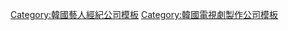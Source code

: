 {{Navbox
|name   = HB Entertainment
|title  = [[HB娛樂|HB Entertainment]]
|titlestyle = background-color:#F5F5F5;
|groupstyle = background-color:#F5F5F5;
|belowstyle = background-color:#F5F5F5;
|listclass = hlist
|group1 = 代表
|list1  =
* [[文寶美]]（문보미）
|group2 = 旗下藝人
|list2  =
*[[金來沅]]
*[[朱相昱]]
*[[申成祿]]
*[[尹鍾和]]
*[[白承煥]]
*[[崔珉]]
*[[安宰賢]]
*[[李伊庚]]
*[[金宰永]]
*[[林賢太]]
*[[趙炳圭]]
*[[鄭璟淳]]
*[[車藝蓮]]
*[[尹真伊]]
*[[韓智恩]]
*[[高甫潔]]
*[[金芝恩]]
*[[鄭義諸]]
|group3 = 電視劇製作
|list3  =
*[[嫁給百萬富翁]]
*[[突然有一天]]
*[[來不及的愛]]
*[[比利金，看看我！]]
*[[藍魚]]
*[[尋花而來]]
*[[空港城市|Air City]]
*[[玻璃之城 (電視劇)|玻璃之城]]
*[[鄰居冤家]]
*[[49天]]
*[[幽靈 (韓國電視劇)|幽靈]]
*[[我的女兒㥠榮]]
*[[溫暖的一句話]]
*[[來自星星的你]]
*[[你們被包圍了]]
*[[Punch (電視劇)|Punch]]
*[[奔跑吧薔薇]]
*[[上流社會 (電視劇)|上流社會]]
*[[龍八夷]]
*[[愛情來了 (電視劇)|愛情來了]]
*[[雪蓮花 (電視劇)|雪蓮花]]
*[[灰姑娘與四騎士]]
*[[THE K2]]
*[[檢法男女]]
*[[Lovely Horribly]]
*[[Sky Castle]]
*[[Big Issue]]
*[[檢法男女2]]
*[[愛情是Beautiful，人生是Wonderful]]
*[[365：逆轉命運的1年]]
|group4 = 電影製作
|list4  =
*[[白蘭 (電影)|白蘭]]
*[[有你真好 (電影)|有你真好]]
*[[賣火柴女孩的復甦]]
*[[快樂聖誕]]
*[[家族 (韓國電影)|家族]]
*[[真可愛]]
*[[我的結婚遠征記]]
*[[沒禮貌的傢伙們]]
*[[看不見的愛]]
*[[共助|機密同盟]]
}}
<noinclude>
[[Category:韓國藝人經紀公司模板]]
[[Category:韓國電視劇製作公司模板]]
</noinclude>
